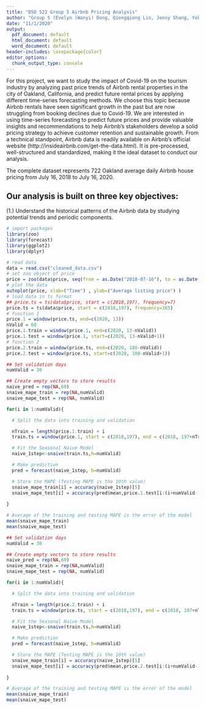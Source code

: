 ```yaml
---
title: "DSO 522 Group 5 Airbnb Pricing Analysis"
author: "Group 5 (Evelyn (Wanyi) Dong, Qiongqiong Lin, Jenny Shang, Yoki (Lingrou) Wang) "
date: "11/1/2020"
output:
  pdf_document: default
  html_document: default
  word_document: default
header-includes: \usepackage{color}
editor_options: 
  chunk_output_type: console
---
```


\begin{center} 
{\color{red} \textbf{DSO 522 Group 5 Airbnb Pricing Analysis}}
\end{center}

For this project, we want to study the impact of Covid-19 on the tourism industry by
analyzing past price trends of Airbnb rental properties in the city of Oakland, California, and predict future rental prices by applying different time-series forecasting methods. We choose this topic because Airbnb rentals have seen significant growth in the past but are now struggling from booking declines due to Covid-19. We are interested in using time-series forecasting to predict future prices and provide valuable insights and recommendations to help Airbnb’s stakeholders develop a solid pricing strategy to achieve customer retention and sustainable growth. From a technical standpoint, Airbnb data is readily available on Airbnb’s official website (http://insideairbnb.com/get-the-data.html). It is pre-processed, well-structured and standardized, making it the ideal dataset to conduct our analysis.

The complete dataset represents 722 Oakland average daily Airbnb house pricing from July 16, 2018 to July 16, 2020. 

## Our analysis is built on three key objectives: 
(1.) Understand the historical patterns of the Airbnb data by studying potential trends and  periodic components. 

```r
# import packages
library(zoo)
library(forecast)
library(ggplot2)
library(dplyr)
```

```r
# read data
data = read.csv("cleaned_data.csv")
# set zoo object of price
price = zoo(data$price, seq(from = as.Date("2018-07-16"), to = as.Date("2020-07-16"), by = 1))
# plot the data
autoplot(price, xlab=("Time") , ylab=("Average listing price") )
# load data in ts format 
## price.ts = ts(data$price, start = c(2018,197), frequency=7)
price.ts = ts(data$price, start = c(2018,197), frequency=365)
# function 1 
price.1 = window(price.ts, end=c(2020, 13))
nValid = 60
price.1.train = window(price.1, end=c(2020, 13-nValid))
price.1.test = window(price.1, start=c(2020, 13-nValid+1))
# function 2
price.2.train = window(price.ts, end=c(2020, 188-nValid))
price.2.test = window(price.ts, start=c(2020, 188-nValid+1))
```



```r
## Set validation days
numValid = 30

## Create empty vectors to store results
naive_pred = rep(NA,60)
snaive_mape_train = rep(NA,numValid)
snaive_mape_test = rep(NA, numValid)
```


```r
for(i in 1:numValid){

  # Split the data into training and validation

  nTrain = length(price.1.train) + i
  train.ts = window(price.1, start = c(2018,197), end = c(2018, 197+nTrain-1))

  # Fit the Seasonal Naive Model
  naive_1step<-snaive(train.ts,h=numValid)

  # Make prediction
  pred = forecast(naive_1step, h=numValid)

  # Store the MAPE (Testing MAPE is the 10th value)
  snaive_mape_train[i] = accuracy(naive_1step)[5]
  snaive_mape_test[i] = accuracy(pred$mean,price.1.test[i:(i+numValid-1)])[5]
  
}

# Average of the training and testing MAPE is the error of the model
mean(snaive_mape_train)
mean(snaive_mape_test)
```


```r
## Set validation days
numValid = 30

## Create empty vectors to store results
naive_pred = rep(NA,60)
snaive_mape_train = rep(NA,numValid)
snaive_mape_test = rep(NA, numValid)
```

```r
for(i in 1:numValid){

  # Split the data into training and validation

  nTrain = length(price.2.train) + i
  train.ts = window(price.ts, start = c(2018,197), end = c(2018, 197+nTrain-1))

  # Fit the Seasonal Naive Model
  naive_1step<-snaive(train.ts,h=numValid)

  # Make prediction
  pred = forecast(naive_1step, h=numValid)

  # Store the MAPE (Testing MAPE is the 10th value)
  snaive_mape_train[i] = accuracy(naive_1step)[5]
  snaive_mape_test[i] = accuracy(pred$mean,price.2.test[i:(i+numValid-1)])[5]
  
}

# Average of the training and testing MAPE is the error of the model
mean(snaive_mape_train)
mean(snaive_mape_test)
```

